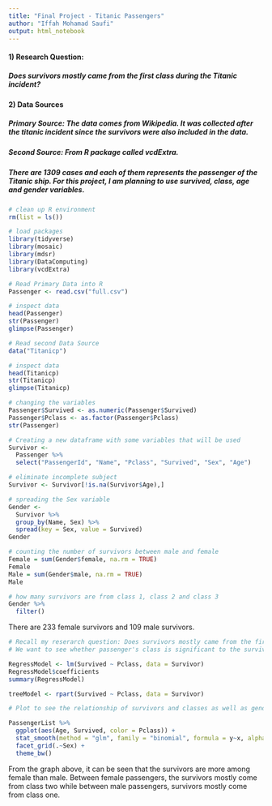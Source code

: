 ```yaml
---
title: "Final Project - Titanic Passengers"
author: "Iffah Mohamad Saufi"
output: html_notebook
---
```


#### 1) Research Question:
##### Does survivors mostly came from the first class during the Titanic incident?

#### 2) Data Sources
##### Primary Source: The data comes from Wikipedia. It was collected after the titanic incident since the survivors were also included in the data.

##### Second Source: From R package called vcdExtra.

##### There are 1309 cases and each of them represents the passenger of the Titanic ship. For this project, I am planning to use survived, class, age and gender variables. 

```r
# clean up R environment
rm(list = ls())

# load packages
library(tidyverse)
library(mosaic)
library(mdsr)
library(DataComputing)
library(vcdExtra)
```

```r
# Read Primary Data into R
Passenger <- read.csv("full.csv")

# inspect data
head(Passenger)
str(Passenger)
glimpse(Passenger)

# Read second Data Source
data("Titanicp")

# inspect data
head(Titanicp)
str(Titanicp)
glimpse(Titanicp)
```
```r
# changing the variables
Passenger$Survived <- as.numeric(Passenger$Survived)
Passenger$Pclass <- as.factor(Passenger$Pclass)
str(Passenger)
```

```r
# Creating a new dataframe with some variables that will be used
Survivor <-
  Passenger %>%
  select("PassengerId", "Name", "Pclass", "Survived", "Sex", "Age")

# eliminate incomplete subject
Survivor <- Survivor[!is.na(Survivor$Age),] 

# spreading the Sex variable 
Gender <- 
  Survivor %>%
  group_by(Name, Sex) %>%
  spread(key = Sex, value = Survived)
Gender
```

```r
# counting the number of survivors between male and female
Female = sum(Gender$female, na.rm = TRUE)
Female
Male = sum(Gender$male, na.rm = TRUE)
Male

# how many survivors are from class 1, class 2 and class 3
Gender %>%
  filter()
```
There are 233 female survivors and 109 male survivors.

```r
# Recall my reserarch question: Does survivors mostly came from the first class during the Titanic incident? 
# We want to see whether passenger's class is significant to the survivors.

RegressModel <- lm(Survived ~ Pclass, data = Survivor)
RegressModel$coefficients 
summary(RegressModel)

treeModel <- rpart(Survived ~ Pclass, data = Survivor)
```

```r
# Plot to see the relationship of survivors and classes as well as gender

PassengerList %>%
  ggplot(aes(Age, Survived, color = Pclass)) +
  stat_smooth(method = "glm", family = "binomial", formula = y~x, alpha = .2, aes(fill = Pclass)) +
  facet_grid(.~Sex) +
  theme_bw()
```
From the graph above, it can be seen that the survivors are more among female than male. Between female passengers, the survivors mostly come from class two while between male passengers, survivors mostly come from class one. 




